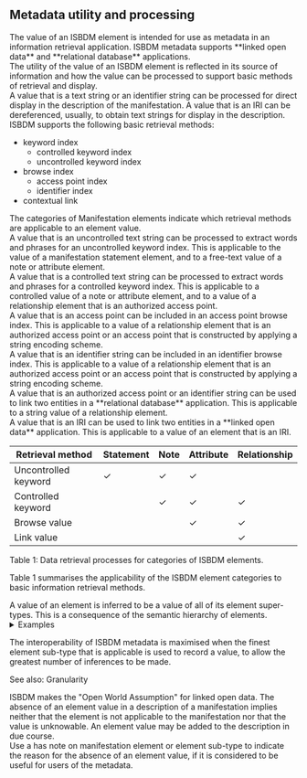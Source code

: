 ## Metadata utility and processing

<div className="guid">
The value of an ISBDM element is intended for use as metadata in an information retrieval application. ISBDM metadata supports **linked open data** and **relational database** applications.
</div>

<div className="guid">
The utility of the value of an ISBDM element is reflected in its source of information and how the value can be processed to support basic methods of retrieval and display.
</div>

<div className="guid">
A value that is a text string or an identifier string can be processed for direct display in the description of the manifestation. A value that is an IRI can be dereferenced, usually, to obtain text strings for display in the description.
</div>

<div className="guid">
ISBDM supports the following basic retrieval methods:

* keyword index
  * controlled keyword index
  * uncontrolled keyword index
* browse index 
  * access point index
  * identifier index
* contextual link
</div>

<div className="guid">
The categories of <InLink href="/docs/intro/i021.html">Manifestation elements</InLink> indicate which retrieval methods are applicable to an element value.
</div>

<div className="guid">
A value that is an uncontrolled text string can be processed to extract words and phrases for an uncontrolled keyword index. This is applicable to the value of a manifestation statement element, and to a free-text value of a note or attribute element.
</div>

<div className="guid">
A value that is a controlled text string can be processed to extract words and phrases for a controlled keyword index. This is applicable to a controlled value of a note or attribute element, and to a value of a relationship element that is an authorized access point.
</div>

<div className="guid">
A value that is an access point can be included in an access point browse index. This is applicable to a value of a relationship element that is an authorized access point or an access point that is constructed by applying a string encoding scheme.
</div>

<div className="guid">
A value that is an identifier string can be included in an identifier browse index. This is applicable to a value of a relationship element that is an authorized access point or an access point that is constructed by applying a string encoding scheme.
</div>

<div className="guid">
A value that is an authorized access point or an identifier string can be used to link two entities in a **relational database** application. This is applicable to a string value of a relationship element.
</div>

<div className="guid">
A value that is an IRI can be used to link two entities in a **linked open data** application. This is applicable to a value of an element that is an IRI.
</div>

<div className="guid">

| Retrieval method | Statement | Note | Attribute | Relationship |
|------------------|-----------|------|-----------|--------------|
| Uncontrolled keyword | ✓ | ✓ | ✓ | |
| Controlled keyword | | ✓ | ✓ | ✓ |
| Browse value | | | ✓ | ✓ |
| Link value | | | | ✓ |

Table 1: Data retrieval processes for categories of ISBDM elements.

Table 1 summarises the applicability of the ISBDM element categories to basic information retrieval methods.
</div>

<div className="guid">
A value of an element is inferred to be a value of all of its element super-types. This is a consequence of the semantic hierarchy of elements.

<details>
<summary>Examples</summary>

| has person associated with manifestation | "Shakespeare, William, 1564-1616" |
|------------------------------------------|-----------------------------------|
| also states | |

| has agent associated with manifestation | "Shakespeare, William, 1564-1616" |
|------------------------------------------|-----------------------------------|
| [Inferred.] | |

---

| has publisher collective agent | "HarperCollinsPublishers" |
|--------------------------------|----------------------------|
| also states | |

| has creator collective agent of manifestation | "HarperCollinsPublishers" |
|----------------------------------------------|----------------------------|
| [Inferred.] | |

| has collective agent associated with manifestation | "HarperCollinsPublishers" |
|---------------------------------------------------|----------------------------|
| [Inferred.] | |

| has agent associated with manifestation | "HarperCollinsPublishers" |
|------------------------------------------|----------------------------|
| [Inferred.] | |

</details>

The interoperability of ISBDM metadata is maximised when the finest element sub-type that is applicable is used to record a value, to allow the greatest number of inferences to be made.

See also: <InLink href="/docs/intro/i026.html">Granularity</InLink>
</div>

<div className="guid">
ISBDM makes the "Open World Assumption" for linked open data. The absence of an element value in a description of a manifestation implies neither that the element is not applicable to the manifestation nor that the value is unknowable. An element value may be added to the description in due course.
</div>

<div className="guid">
Use a <InLink href="/docs/notes/1207.html">has note on manifestation</InLink> element or element sub-type to indicate the reason for the absence of an element value, if it is considered to be useful for users of the metadata.
</div>